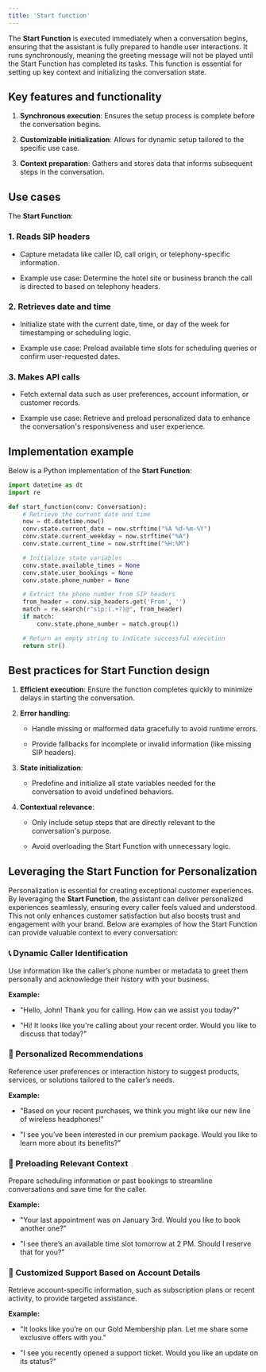 ```yaml
---
title: 'Start function'
---
```


The **Start Function** is executed immediately when a conversation begins, ensuring that the assistant is fully prepared to handle user interactions.
It runs synchronously, meaning the greeting message will not be played until the Start Function has completed its tasks. This function is essential for setting up key context and initializing the conversation state.

## Key features and functionality

1. **Synchronous execution**: Ensures the setup process is complete before the conversation begins.

2. **Customizable initialization**: Allows for dynamic setup tailored to the specific use case.

3. **Context preparation**: Gathers and stores data that informs subsequent steps in the conversation.

## Use cases

The **Start Function**:

### 1. **Reads SIP headers**

* Capture metadata like caller ID, call origin, or telephony-specific information.

* Example use case: Determine the hotel site or business branch the call is directed to based on telephony headers.

### 2. **Retrieves date and time**

* Initialize state with the current date, time, or day of the week for timestamping or scheduling logic.

* Example use case: Preload available time slots for scheduling queries or confirm user-requested dates.

### 3. **Makes API calls**

* Fetch external data such as user preferences, account information, or customer records.

* Example use case: Retrieve and preload personalized data to enhance the conversation's responsiveness and user experience.

## Implementation example

Below is a Python implementation of the **Start Function**:

```python
import datetime as dt
import re

def start_function(conv: Conversation):
    # Retrieve the current date and time
    now = dt.datetime.now()
    conv.state.current_date = now.strftime("%A %d-%m-%Y")
    conv.state.current_weekday = now.strftime("%A")
    conv.state.current_time = now.strftime("%H:%M")

    # Initialize state variables
    conv.state.available_times = None
    conv.state.user_bookings = None
    conv.state.phone_number = None

    # Extract the phone number from SIP headers
    from_header = conv.sip_headers.get('From', '')
    match = re.search(r"sip:(.+?)@", from_header)
    if match:
        conv.state.phone_number = match.group(1)

    # Return an empty string to indicate successful execution
    return str()
```

## Best practices for Start Function design

1. **Efficient execution**: Ensure the function completes quickly to minimize delays in starting the conversation.

2. **Error handling**:

   * Handle missing or malformed data gracefully to avoid runtime errors.

   * Provide fallbacks for incomplete or invalid information (like missing SIP headers).

3. **State initialization**:

   * Predefine and initialize all state variables needed for the conversation to avoid undefined behaviors.

4. **Contextual relevance**:

   * Only include setup steps that are directly relevant to the conversation's purpose.

   * Avoid overloading the Start Function with unnecessary logic.

## Leveraging the Start Function for Personalization

Personalization is essential for creating exceptional customer experiences. By leveraging the **Start Function**, the assistant can deliver personalized experiences seamlessly, ensuring every caller feels valued and understood. This not only enhances customer satisfaction but also boosts trust and engagement with your brand. Below are examples of how the Start Function can provide valuable context to every conversation:

### 📞 Dynamic Caller Identification

Use information like the caller’s phone number or metadata to greet them personally and acknowledge their history with your business.

**Example:**

* "Hello, John! Thank you for calling. How can we assist you today?"

* "Hi! It looks like you're calling about your recent order. Would you like to discuss that today?"

### 🛒 Personalized Recommendations

Reference user preferences or interaction history to suggest products, services, or solutions tailored to the caller’s needs.

**Example:**

* "Based on your recent purchases, we think you might like our new line of wireless headphones!"

* "I see you’ve been interested in our premium package. Would you like to learn more about its benefits?"

### 📅 Preloading Relevant Context

Prepare scheduling information or past bookings to streamline conversations and save time for the caller.

**Example:**

* "Your last appointment was on January 3rd. Would you like to book another one?"

* "I see there’s an available time slot tomorrow at 2 PM. Should I reserve that for you?"

### 📂 Customized Support Based on Account Details

Retrieve account-specific information, such as subscription plans or recent activity, to provide targeted assistance.

**Example:**

* "It looks like you’re on our Gold Membership plan. Let me share some exclusive offers with you."

* "I see you recently opened a support ticket. Would you like an update on its status?"